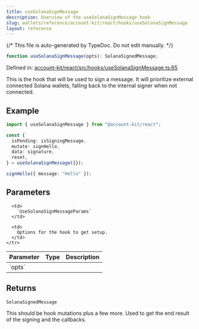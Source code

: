 ```yaml
---
title: useSolanaSignMessage
description: Overview of the useSolanaSignMessage hook
slug: wallets/reference/account-kit/react/hooks/useSolanaSignMessage
layout: reference
---
```


{/* This file is auto-generated by TypeDoc. Do not edit manually. */}

```ts
function useSolanaSignMessage(opts): SolanaSignedMessage;
```

Defined in: [account-kit/react/src/hooks/useSolanaSignMessage.ts:65](https://github.com/alchemyplatform/aa-sdk/blob/c1a84188d03473acac2fdb49fb7cd7fdba73169b/account-kit/react/src/hooks/useSolanaSignMessage.ts#L65)

This is the hook that will be used to sign a message. It will prioritize external
connected Solana wallets, falling back to the internal signer when not connected.

## Example

```ts twoslash
import { useSolanaSignMessage } from "@account-kit/react";

const {
  isPending: isSigningMessage,
  mutate: signHello,
  data: signature,
  reset,
} = useSolanaSignMessage({});

signHello({ message: "Hello" });
```

## Parameters

<table>
  <thead>
    <tr>
      <th align="left">Parameter</th>
      <th align="left">Type</th>
      <th align="left">Description</th>
    </tr>
  </thead>

  <tbody>
    <tr>
      <td>
        `opts`
      </td>

      <td>
        `UseSolanaSignMessageParams`
      </td>

      <td>
        Options for the hook to get setup.
      </td>
    </tr>

  </tbody>
</table>

## Returns

`SolanaSignedMessage`

This should be hook mutations plus a few more. Used to get the end result of the signing and the callbacks.
